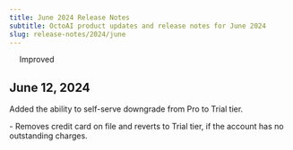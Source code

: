 ```yaml
---
title: June 2024 Release Notes
subtitle: OctoAI product updates and release notes for June 2024
slug: release-notes/2024/june
---
```


<div className="changelog-status">
  <img src="../../assets/icons/heart.svg" width="14" height="14" noZoom />
  <span>Improved</span>
</div>

## June 12, 2024

Added the ability to self-serve downgrade from Pro to Trial tier.

<div className="changelog">
  - Removes credit card on file and reverts to Trial tier, if the account has no outstanding charges.
</div>
